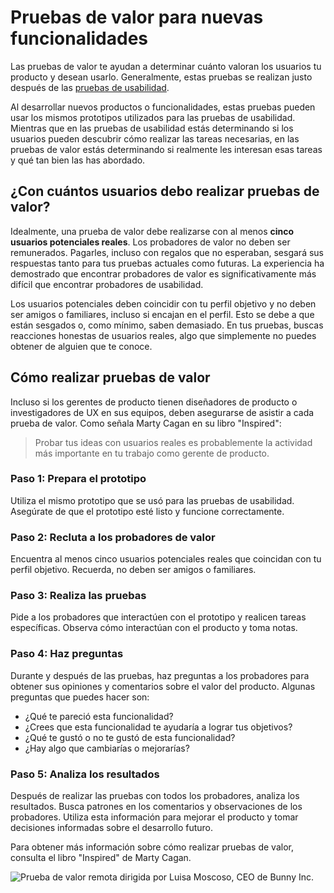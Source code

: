 
# Pruebas de valor para nuevas funcionalidades

Las pruebas de valor te ayudan a determinar cuánto valoran los usuarios tu producto y desean usarlo. Generalmente, estas pruebas se realizan justo después de las [pruebas de usabilidad](/tipos-de-pruebas/pruebas-de-usabilidad). 

Al desarrollar nuevos productos o funcionalidades, estas pruebas pueden usar los mismos prototipos utilizados para las pruebas de usabilidad. Mientras que en las pruebas de usabilidad estás determinando si los usuarios pueden descubrir cómo realizar las tareas necesarias, en las pruebas de valor estás determinando si realmente les interesan esas tareas y qué tan bien las has abordado.

## ¿Con cuántos usuarios debo realizar pruebas de valor?

Idealmente, una prueba de valor debe realizarse con al menos **cinco usuarios potenciales reales**. Los probadores de valor no deben ser remunerados. Pagarles, incluso con regalos que no esperaban, sesgará sus respuestas tanto para tus pruebas actuales como futuras. La experiencia ha demostrado que encontrar probadores de valor es significativamente más difícil que encontrar probadores de usabilidad.

<Callout type="warning" emoji="⚠️">
Los usuarios potenciales deben coincidir con tu perfil objetivo y no deben ser amigos o familiares, incluso si encajan en el perfil. Esto se debe a que están sesgados o, como mínimo, saben demasiado. En tus pruebas, buscas reacciones honestas de usuarios reales, algo que simplemente no puedes obtener de alguien que te conoce.
</Callout>

## Cómo realizar pruebas de valor

Incluso si los gerentes de producto tienen diseñadores de producto o investigadores de UX en sus equipos, deben asegurarse de asistir a cada prueba de valor. Como señala Marty Cagan en su libro "Inspired":

> Probar tus ideas con usuarios reales es probablemente la actividad más importante en tu trabajo como gerente de producto.

<Steps>

### Paso 1: Prepara el prototipo

Utiliza el mismo prototipo que se usó para las pruebas de usabilidad. Asegúrate de que el prototipo esté listo y funcione correctamente.

### Paso 2: Recluta a los probadores de valor

Encuentra al menos cinco usuarios potenciales reales que coincidan con tu perfil objetivo. Recuerda, no deben ser amigos o familiares.

### Paso 3: Realiza las pruebas

Pide a los probadores que interactúen con el prototipo y realicen tareas específicas. Observa cómo interactúan con el producto y toma notas.

### Paso 4: Haz preguntas

Durante y después de las pruebas, haz preguntas a los probadores para obtener sus opiniones y comentarios sobre el valor del producto. Algunas preguntas que puedes hacer son:

- ¿Qué te pareció esta funcionalidad?
- ¿Crees que esta funcionalidad te ayudaría a lograr tus objetivos?
- ¿Qué te gustó o no te gustó de esta funcionalidad?
- ¿Hay algo que cambiarías o mejorarías?

### Paso 5: Analiza los resultados

Después de realizar las pruebas con todos los probadores, analiza los resultados. Busca patrones en los comentarios y observaciones de los probadores. Utiliza esta información para mejorar el producto y tomar decisiones informadas sobre el desarrollo futuro.

</Steps>

Para obtener más información sobre cómo realizar pruebas de valor, consulta el libro "Inspired" de Marty Cagan.

![Prueba de valor remota dirigida por Luisa Moscoso, CEO de Bunny Inc.](https://i.imgur.com/remote-value-test.jpg)